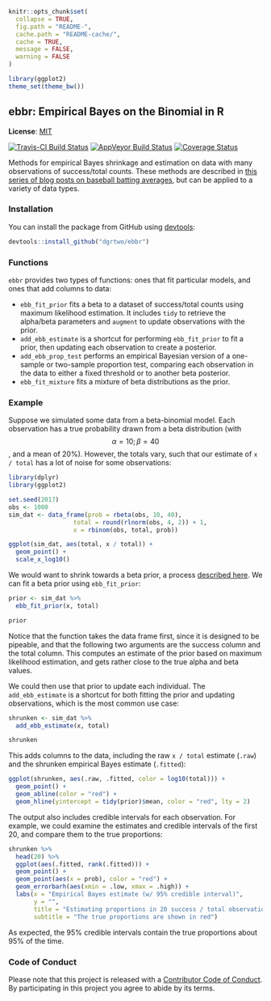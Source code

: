 <!-- README.md is generated from README.Rmd. Please edit that file -->

```r
knitr::opts_chunk$set(
  collapse = TRUE,
  fig.path = "README-",
  cache.path = "README-cache/",
  cache = TRUE,
  message = FALSE,
  warning = FALSE
)

library(ggplot2)
theme_set(theme_bw())
```

ebbr: Empirical Bayes on the Binomial in R
----------

**License**: [MIT](https://opensource.org/licenses/MIT)

[![Travis-CI Build Status](https://travis-ci.org/dgrtwo/ebbr.svg?branch=master)](https://travis-ci.org/dgrtwo/ebbr)
[![AppVeyor Build Status](https://ci.appveyor.com/api/projects/status/github/dgrtwo/ebbr?branch=master&svg=true)](https://ci.appveyor.com/project/dgrtwo/ebbr)
[![Coverage Status](https://img.shields.io/codecov/c/github/dgrtwo/ebbr/master.svg)](https://codecov.io/github/dgrtwo/ebbr?branch=master)

Methods for empirical Bayes shrinkage and estimation on data with many observations of success/total counts. These methods are described in [this series of blog posts on baseball batting averages](varianceexplained.org/r/ebbr-package), but can be applied to a variety of data types.

### Installation

You can install the package from GitHub using [devtools](https://CRAN.R-project.org/package=devtools):

```r
devtools::install_github("dgrtwo/ebbr")
```

### Functions

`ebbr` provides two types of functions: ones that fit particular models, and ones that add columns to data:

* `ebb_fit_prior` fits a beta to a dataset of success/total counts using maximum likelihood estimation. It includes `tidy` to retrieve the alpha/beta parameters and `augment` to update observations with the prior.
* `add_ebb_estimate` is a shortcut for performing `ebb_fit_prior` to fit a prior, then updating each observation to create a posterior.
* `add_ebb_prop_test` performs an empirical Bayesian version of a one-sample or two-sample proportion test, comparing each observation in the data to either a fixed threshold or to another beta posterior.
* `ebb_fit_mixture` fits a mixture of beta distributions as the prior.

### Example

Suppose we simulated some data from a beta-binomial model. Each observation has a true probability drawn from a beta distribution (with $$\alpha=10;\beta=40$$, and a mean of 20%). However, the totals vary, such that our estimate of `x / total` has a lot of noise for some observations:

```r
library(dplyr)
library(ggplot2)

set.seed(2017)
obs <- 1000
sim_dat <- data_frame(prob = rbeta(obs, 10, 40),
                  total = round(rlnorm(obs, 4, 2)) + 1,
                  x = rbinom(obs, total, prob))
```

```r
ggplot(sim_dat, aes(total, x / total)) +
  geom_point() +
  scale_x_log10()
```

We would want to shrink towards a beta prior, a process [described here](http://varianceexplained.org/r/empirical_bayes_baseball/). We can fit a beta prior using `ebb_fit_prior`:

```r
prior <- sim_dat %>%
  ebb_fit_prior(x, total)

prior
```

Notice that the function takes the data frame first, since it is designed to be pipeable, and that the following two arguments are the success column and the total column. This computes an estimate of the prior based on maximum likelihood estimation, and gets rather close to the true alpha and beta values.

We could then use that prior to update each individual. The `add_ebb_estimate` is a shortcut for both fitting the prior and updating observations, which is the most common use case:

```r
shrunken <- sim_dat %>%
  add_ebb_estimate(x, total)

shrunken
```

This adds columns to the data, including the raw `x / total` estimate (`.raw`) and the shrunken empirical Bayes estimate (`.fitted`):

```r
ggplot(shrunken, aes(.raw, .fitted, color = log10(total))) +
  geom_point() +
  geom_abline(color = "red") +
  geom_hline(yintercept = tidy(prior)$mean, color = "red", lty = 2)
```

The output also includes credible intervals for each observation. For example, we could examine the estimates and credible intervals of the first 20, and compare them to the true proportions:

```r
shrunken %>%
  head(20) %>%
  ggplot(aes(.fitted, rank(.fitted))) +
  geom_point() +
  geom_point(aes(x = prob), color = "red") +
  geom_errorbarh(aes(xmin = .low, xmax = .high)) +
  labs(x = "Empirical Bayes estimate (w/ 95% credible interval)",
       y = "",
       title = "Estimating proportions in 20 success / total observations",
       subtitle = "The true proportions are shown in red")
```

As expected, the 95% credible intervals contain the true proportions about 95% of the time.

### Code of Conduct

Please note that this project is released with a [Contributor Code of Conduct](CONDUCT.md). By participating in this project you agree to abide by its terms.
